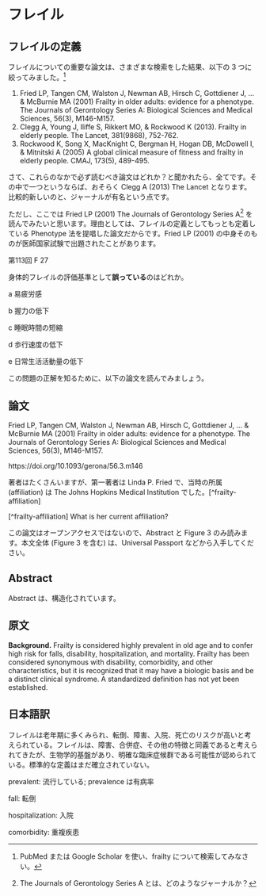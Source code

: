 # フレイル  {#frailty}

## フレイルの定義  {#sec-frailty-definition}

フレイルについての重要な論文は、さまざまな検索をした結果、以下の 3 つに絞ってみました。[^frailty-definition]

[^frailty-definition]: PubMed または Google Scholar を使い、frailty について検索してみなさい。

1.    Fried LP, Tangen CM, Walston J, Newman AB, Hirsch C, Gottdiener J, … & McBurnie MA (2001) Frailty in older adults: evidence for a phenotype. The Journals of Gerontology Series A: Biological Sciences and Medical Sciences, 56(3), M146-M157.
1.    Clegg A, Young J, Iliffe S, Rikkert MO, & Rockwood K (2013). Frailty in elderly people. The Lancet, 381(9868), 752-762.
1.    Rockwood K, Song X, MacKnight C, Bergman H, Hogan DB, McDowell I, & Mitnitski A (2005) A global clinical measure of fitness and frailty in elderly people. CMAJ, 173(5), 489-495.

さて、これらのなかで必ず読むべき論文はどれか？と聞かれたら、全てです。その中で一つというならば、おそらく Clegg A (2013) The Lancet となります。比較的新しいのと、ジャーナルが有名という点です。

ただし、ここでは Fried LP (2001) The Journals of Gerontology Series A[^frailty-journal] を読んでみたいと思います。理由としては、フレイルの定義としてもっとも定着している Phenotype 法を提唱した論文だからです。Fried LP (2001) の中身そのものが医師国家試験で出題されたことがあります。

[^frailty-journal]: The Journals of Gerontology Series A とは、どのようなジャーナルか？


::: {.callout-note}

第113回 F 27

身体的フレイルの評価基準として**誤っている**のはどれか。

a 易疲労感

b 握力の低下

c 睡眠時間の短縮

d 歩行速度の低下

e 日常生活活動量の低下

:::

この問題の正解を知るために、以下の論文を読んでみましょう。

## 論文  {#sec-frailty-paper}

Fried LP, Tangen CM, Walston J, Newman AB, Hirsch C, Gottdiener J, … & McBurnie MA (2001) Frailty in older adults: evidence for a phenotype. The Journals of Gerontology Series A: Biological Sciences and Medical Sciences, 56(3), M146-M157.

https://doi.org/10.1093/gerona/56.3.m146

著者はたくさんいますが、第一著者は Linda P. Fried で、当時の所属 (affiliation) は The Johns Hopkins Medical Institution でした。[^frailty-affiliation]

[^frailty-affiliation] What is her current affiliation?

この論文はオープンアクセスではないので、Abstract と Figure 3 のみ読みます。本文全体 (Figure 3 を含む) は、Universal Passport などから入手してください。

## Abstract  {#sec-frailty-abstract}

Abstract は、構造化されています。

::: {.panel-tabset}
## 原文   {.unnumbered}

**Background.** Frailty is considered highly prevalent in old age and to confer high risk for falls, disability, hospitalization, and mortality. Frailty has been considered synonymous with disability, comorbidity, and other characteristics, but it is recognized that it may have a biologic basis and be a distinct clinical syndrome. A standardized definition has not yet been established.

## 日本語訳   {.unnumbered}

フレイルは老年期に多くみられ、転倒、障害、入院、死亡のリスクが高いと考えられている。フレイルは、障害、合併症、その他の特徴と同義であると考えられてきたが、生物学的基盤があり、明確な臨床症候群である可能性が認められている。標準的な定義はまだ確立されていない。

:::

::: {.callout-note}

prevalent: 流行している; prevalence は有病率

fall: 転倒

hospitalization: 入院

comorbidity: 重複疾患

:::

```{=latex}
\includegraphics[width=1.0\textwidth]{img/Fried-LP-2001-F3.png}
```

